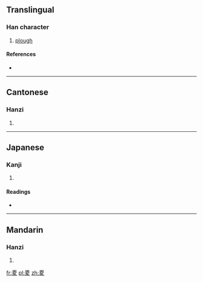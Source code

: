 ==Translingual==

===Han character===
{{Han char|rn=102|rad=田|as=05|sn=10|four=6040<sub>7</sub>|canj=田金竹水 (WCHE)}}

# [[plough]]

====References====
* {{Han ref|kx=0761.170|dkj=21817|dj=1171.080|hdz=42537.010|uh=755F|ud=30047|bh=D2C2|bd=53954}}

----

==Cantonese==

===Hanzi===
{{yue-hanzi|jyut=|y=jik1}}

# {{defn|Cantonese|sort=田05}}

----

==Japanese==

===Kanji===
{{ja-kanji|grade=|rs=田05}}

# {{defn|Japanese|sort=田05}}

====Readings====
* {{ja-readings|on=[[しょく]] (shoku), [[しき]] (shiki), [[そく]] (soku)|kun=[[そく]] (soku)|nanori=}}

----

==Mandarin==

===Hanzi===
{{cmn-hanzi|pin=[[cè]] ([[ce4]])|wg=ts'e<sup>4</sup>}}

# {{defn|Mandarin|sort=田05}}

[[fr:畟]]
[[pl:畟]]
[[zh:畟]]